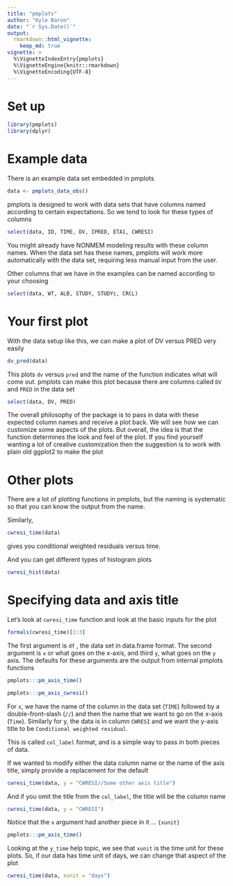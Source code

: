 ```yaml
---
title: "pmplots"
author: "Kyle Baron"
date: "`r Sys.Date()`"
output: 
  rmarkdown::html_vignette: 
    keep_md: true
vignette: >
  %\VignetteIndexEntry{pmplots}
  %\VignetteEngine{knitr::rmarkdown}
  %\VignetteEncoding{UTF-8}
---
```



# Set up
```r
library(pmplots)
library(dplyr)
```

# Example data

There is an example data set embedded in pmplots
```r
data <- pmplots_data_obs()
```

pmplots is designed to work with data sets that have columns named according
to certain expectations.  So we tend to look for these types of columns
```r
select(data, ID, TIME, DV, IPRED, ETA1, CWRESI)
```

You might already have NONMEM modeling results with these column names. When
the data set has these names, pmplots will work more automatically with 
the data set, requiring less manual input from the user.

Other columns that we have in the examples can be named according to 
your choosing

```r
select(data, WT, ALB, STUDY, STUDYc, CRCL)
```


# Your first plot

With the data setup like this, we can make a plot of DV versus PRED
very easily

```r
dv_pred(data)
```

This plots `dv` versus `pred` and the name of the function indicates
what will come out.  pmplots can make this plot because there are columns
called `DV` and `PRED` in the data set

```r
select(data, DV, PRED)
```

The overall philosophy of the package is to pass in data with these
expected column names and receive a plot back.  We will see how we can 
customize some aspects of the plots.  But overall, the idea is that the 
function determines the look and feel of the plot.  If you find yourself 
wanting a lot of creative customization then the suggestion is to 
work with plain old ggplot2 to make the plot

# Other plots
There are a lot of plotting functions in pmplots, but the naming is systematic
so that you can know the output from the name. 

Similarly, 

```r
cwresi_time(data)
```

gives you conditional weighted residuals versus time. 


And you can get different types of histogram plots
```r
cwresi_hist(data)
```

# Specifying data and axis title

Let's look at `cwresi_time` function and look at the basic inputs
for the plot

```r
formals(cwresi_time)[1:3]
```

The first argument is `df` , the data set in data.frame format. The second 
argument is `x` or what goes on the x-axis, and third `y`, what goes on 
the `y` axis.  The defaults for these arguments are the output from internal 
pmplots functions

```r
pmplots:::pm_axis_time()
```

```r
pmplots:::pm_axis_cwresi()
```

For `x`, we have the name of the column in the data set (`TIME`) followed 
by a double-front-slash (`//`) and then the name that we want to go on 
the x-axis (`Time`).  Similarly for y, the data is in column `CWRESI` and 
we want the y-axis title to be `Conditional weighted residual`. 

This is called `col_label` format, and is a simple way to pass in both pieces 
of data. 

If we wanted to modify either the data column name or the name 
of the axis title, simply provide a replacement for the default

```r
cwresi_time(data, y = "CWRESI//Some other axis title")
```

And if you omit the title from the `col_label`, the title will be the column 
name
```r
cwresi_time(data, y = "CWRESI")
```


Notice that the `x` argument had another piece in it ... `{xunit}`
```r
pmplots:::pm_axis_time()
```

Looking at the `y_time` help topic, we see that `xunit` is the 
time unit for these plots.  So, if our data has time unit 
of days, we can change that aspect of the plot
```r
cwresi_time(data, xunit = "days")
```









